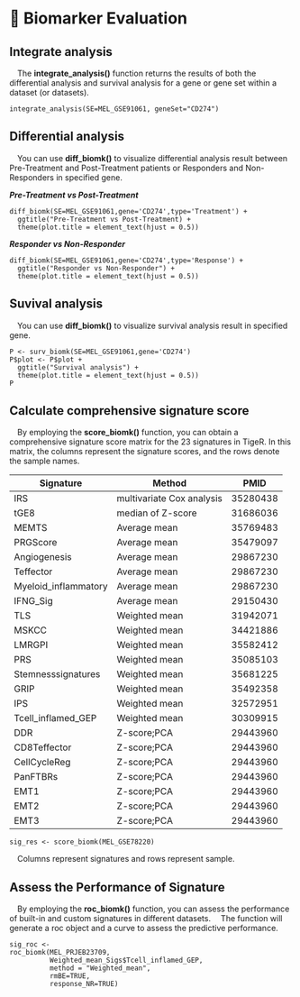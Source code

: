 # 🚩 Biomarker Evaluation

## Integrate analysis
 The **integrate_analysis()** function returns the results of both the differential analysis and survival analysis for a gene or gene set within a dataset (or datasets).
```         
integrate_analysis(SE=MEL_GSE91061, geneSet="CD274")
```

## Differential analysis
 You can use **diff_biomk()** to visualize differential analysis result between Pre-Treatment and Post-Treatment patients or Responders and Non-Responders in specified gene.

***Pre-Treatment vs Post-Treatment***

```         
diff_biomk(SE=MEL_GSE91061,gene='CD274',type='Treatment') +
  ggtitle("Pre-Treatment vs Post-Treatment) +
  theme(plot.title = element_text(hjust = 0.5)) 
```

***Responder vs Non-Responder***

```         
diff_biomk(SE=MEL_GSE91061,gene='CD274',type='Response') +
  ggtitle("Responder vs Non-Responder") +
  theme(plot.title = element_text(hjust = 0.5))
```

## Suvival analysis
 You can use **diff_biomk()** to visualize survival analysis result in specified gene.

```         
P <- surv_biomk(SE=MEL_GSE91061,gene='CD274')
P$plot <- P$plot +
  ggtitle("Survival analysis") +
  theme(plot.title = element_text(hjust = 0.5))
P
```

## Calculate comprehensive signature score

 By employing the **score_biomk()** function, you can obtain a comprehensive signature score matrix for the 23 signatures in TigeR.
In this matrix, the columns represent the signature scores, and the rows denote the sample names.

|Signature|Method|PMID|
|------|------|-------|
|IRS|multivariate Cox analysis|35280438|
|tGE8|median of Z-score|31686036|
|MEMTS|Average mean|35769483|
|PRGScore|Average mean|35479097|
|Angiogenesis|Average mean|29867230|
|Teffector|Average mean|29867230|
|Myeloid_inflammatory|Average mean|29867230|
|IFNG_Sig|Average mean|29150430|
|TLS|Weighted mean|31942071|
|MSKCC|Weighted mean|34421886|
|LMRGPI|Weighted mean|35582412|
|PRS|Weighted mean|35085103|
|Stemnesssignatures|Weighted mean|35681225|
|GRIP|Weighted mean|35492358|
|IPS|Weighted mean|32572951|
|Tcell_inflamed_GEP|Weighted mean|30309915|
|DDR|Z-score;PCA|29443960|
|CD8Teffector|Z-score;PCA|29443960|
|CellCycleReg|Z-score;PCA|29443960|
|PanFTBRs|Z-score;PCA|29443960|
|EMT1|Z-score;PCA|29443960|
|EMT2|Z-score;PCA|29443960|
|EMT3|Z-score;PCA|29443960|

```
sig_res <- score_biomk(MEL_GSE78220)
```

 Columns represent signatures and rows represent sample.

## Assess the Performance of Signature

 By employing the **roc_biomk()** function, you can assess the performance of built-in and custom signatures in different datasets.
 The function will generate a roc object and a curve to assess the predictive performance.

```
sig_roc <- 
roc_biomk(MEL_PRJEB23709,
          Weighted_mean_Sigs$Tcell_inflamed_GEP,
          method = "Weighted_mean",
          rmBE=TRUE,
          response_NR=TRUE)
```
